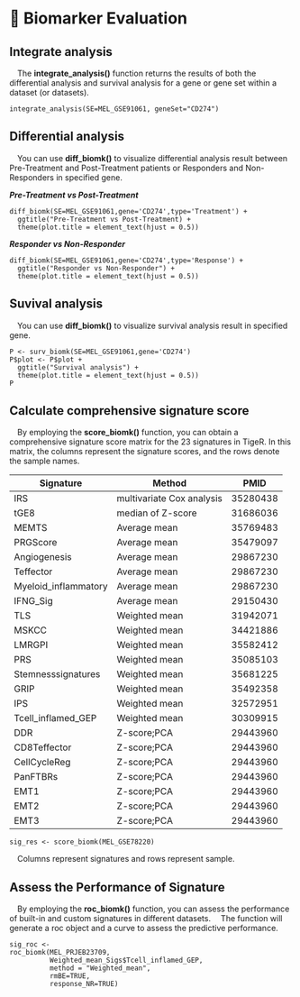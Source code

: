 # 🚩 Biomarker Evaluation

## Integrate analysis
 The **integrate_analysis()** function returns the results of both the differential analysis and survival analysis for a gene or gene set within a dataset (or datasets).
```         
integrate_analysis(SE=MEL_GSE91061, geneSet="CD274")
```

## Differential analysis
 You can use **diff_biomk()** to visualize differential analysis result between Pre-Treatment and Post-Treatment patients or Responders and Non-Responders in specified gene.

***Pre-Treatment vs Post-Treatment***

```         
diff_biomk(SE=MEL_GSE91061,gene='CD274',type='Treatment') +
  ggtitle("Pre-Treatment vs Post-Treatment) +
  theme(plot.title = element_text(hjust = 0.5)) 
```

***Responder vs Non-Responder***

```         
diff_biomk(SE=MEL_GSE91061,gene='CD274',type='Response') +
  ggtitle("Responder vs Non-Responder") +
  theme(plot.title = element_text(hjust = 0.5))
```

## Suvival analysis
 You can use **diff_biomk()** to visualize survival analysis result in specified gene.

```         
P <- surv_biomk(SE=MEL_GSE91061,gene='CD274')
P$plot <- P$plot +
  ggtitle("Survival analysis") +
  theme(plot.title = element_text(hjust = 0.5))
P
```

## Calculate comprehensive signature score

 By employing the **score_biomk()** function, you can obtain a comprehensive signature score matrix for the 23 signatures in TigeR.
In this matrix, the columns represent the signature scores, and the rows denote the sample names.

|Signature|Method|PMID|
|------|------|-------|
|IRS|multivariate Cox analysis|35280438|
|tGE8|median of Z-score|31686036|
|MEMTS|Average mean|35769483|
|PRGScore|Average mean|35479097|
|Angiogenesis|Average mean|29867230|
|Teffector|Average mean|29867230|
|Myeloid_inflammatory|Average mean|29867230|
|IFNG_Sig|Average mean|29150430|
|TLS|Weighted mean|31942071|
|MSKCC|Weighted mean|34421886|
|LMRGPI|Weighted mean|35582412|
|PRS|Weighted mean|35085103|
|Stemnesssignatures|Weighted mean|35681225|
|GRIP|Weighted mean|35492358|
|IPS|Weighted mean|32572951|
|Tcell_inflamed_GEP|Weighted mean|30309915|
|DDR|Z-score;PCA|29443960|
|CD8Teffector|Z-score;PCA|29443960|
|CellCycleReg|Z-score;PCA|29443960|
|PanFTBRs|Z-score;PCA|29443960|
|EMT1|Z-score;PCA|29443960|
|EMT2|Z-score;PCA|29443960|
|EMT3|Z-score;PCA|29443960|

```
sig_res <- score_biomk(MEL_GSE78220)
```

 Columns represent signatures and rows represent sample.

## Assess the Performance of Signature

 By employing the **roc_biomk()** function, you can assess the performance of built-in and custom signatures in different datasets.
 The function will generate a roc object and a curve to assess the predictive performance.

```
sig_roc <- 
roc_biomk(MEL_PRJEB23709,
          Weighted_mean_Sigs$Tcell_inflamed_GEP,
          method = "Weighted_mean",
          rmBE=TRUE,
          response_NR=TRUE)
```
